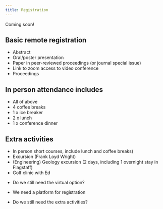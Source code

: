 ```yaml
---
title: Registration
---
```


::: {.callout-note}
Coming soon!
:::

::: {.d-none}

## Basic remote registration

* Abstract
* Oral/poster presentation  
* Paper in peer-reviewed proceedings (or journal special issue)
* Link to zoom access to video conference 
* Proceedings

## In person attendance includes 

* All of above
* 4 coffee breaks 
* 1 x ice breaker
* 2 x lunch
* 1 x conference dinner

## Extra activities

* In person short courses, include lunch and coffee breaks)
* Excursion (Frank Loyd Wright)
* (Engineering) Geology excursion (2 days, including 1 overnight stay in Flagstaff) 
* Golf clinic with Ed 

::: {.content-visible when-profile="local"}

::: {.callout-note}
* Do we still need the virtual option?

* We need a platform for registration

* Do we still need the extra activities?


:::
:::


:::
